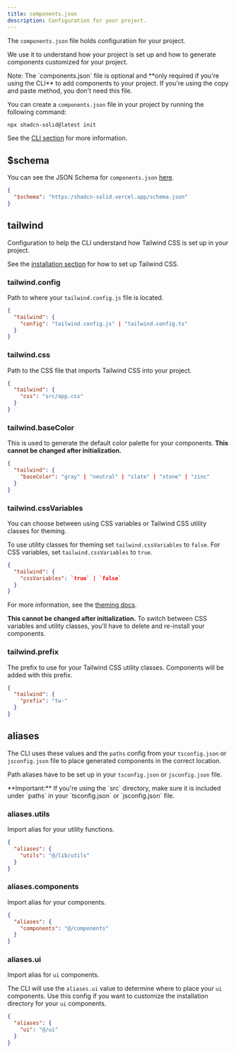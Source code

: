 ```yaml
---
title: components.json
description: Configuration for your project.
---
```


The `components.json` file holds configuration for your project.

We use it to understand how your project is set up and how to generate components customized for your project.

<Alert class="mt-6">
  <AlertDescription>
    Note: The `components.json` file is optional and **only required if you're using the CLI** to
    add components to your project. If you're using the copy and paste method, you don't need this
    file.
  </AlertDescription>
</Alert>

You can create a `components.json` file in your project by running the following command:

```bash
npx shadcn-solid@latest init
```

See the <A href="/docs/cli">CLI section</A> for more information.

## $schema

You can see the JSON Schema for `components.json` [here](https://shadcn-solid.vercel.app/schema.json).

```json title="components.json"
{
  "$schema": "https:/shadcn-solid.vercel.app/schema.json"
}
```

## tailwind

Configuration to help the CLI understand how Tailwind CSS is set up in your project.

See the <A href="/docs/installation">installation section</A> for how to set up Tailwind CSS.

### tailwind.config

Path to where your `tailwind.config.js` file is located.

```json title="components.json"
{
  "tailwind": {
    "config": "tailwind.config.js" | "tailwind.config.ts"
  }
}
```

### tailwind.css

Path to the CSS file that imports Tailwind CSS into your project.

```json title="components.json"
{
  "tailwind": {
    "css": "src/app.css"
  }
}
```

### tailwind.baseColor

This is used to generate the default color palette for your components. **This cannot be changed after initialization.**

```json title="components.json"
{
  "tailwind": {
    "baseColor": "gray" | "neutral" | "slate" | "stone" | "zinc"
  }
}
```

### tailwind.cssVariables

You can choose between using CSS variables or Tailwind CSS utility classes for theming.

To use utility classes for theming set `tailwind.cssVariables` to `false`. For CSS variables, set `tailwind.cssVariables` to `true`.

```json title="components.json"
{
  "tailwind": {
    "cssVariables": `true` | `false`
  }
}
```

For more information, see the <A href="/docs/theming">theming docs</A>.

**This cannot be changed after initialization.** To switch between CSS variables and utility classes, you'll have to delete and re-install your components.

### tailwind.prefix

The prefix to use for your Tailwind CSS utility classes. Components will be added with this prefix.

```json title="components.json"
{
  "tailwind": {
    "prefix": "tw-"
  }
}
```

## aliases

The CLI uses these values and the `paths` config from your `tsconfig.json` or `jsconfig.json` file to place generated components in the correct location.

Path aliases have to be set up in your `tsconfig.json` or `jsconfig.json` file.

<Alert class="mt-6">
  <AlertDescription>
    **Important:** If you're using the `src` directory, make sure it is included under `paths` in
    your `tsconfig.json` or `jsconfig.json` file.
  </AlertDescription>
</Alert>

### aliases.utils

Import alias for your utility functions.

```json title="components.json"
{
  "aliases": {
    "utils": "@/lib/utils"
  }
}
```

### aliases.components

Import alias for your components.

```json title="components.json"
{
  "aliases": {
    "components": "@/components"
  }
}
```

### aliases.ui

Import alias for `ui` components.

The CLI will use the `aliases.ui` value to determine where to place your `ui` components. Use this config if you want to customize the installation directory for your `ui` components.

```json title="components.json"
{
  "aliases": {
    "ui": "@/ui"
  }
}
```
